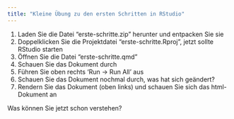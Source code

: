 ```yaml
---
title: "Kleine Übung zu den ersten Schritten in RStudio"
---
```


1. Laden Sie die Datei "erste-schritte.zip" herunter und entpacken Sie sie
1. Doppelklicken Sie die Projektdatei "erste-schritte.Rproj", jetzt sollte RStudio starten
1. Öffnen Sie die Datei "erste-schritte.qmd"
1. Schauen Sie das Dokument durch
1. Führen Sie oben rechts 'Run → Run All' aus
1. Schauen Sie das Dokument nochmal durch, was hat sich geändert?
1. Rendern Sie das Dokument (oben links) und schauen Sie sich das html-Dokument an

Was können Sie jetzt schon verstehen?
